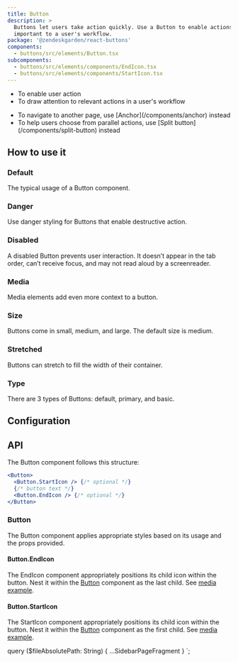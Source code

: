 ```yaml
---
title: Button
description: >
  Buttons let users take action quickly. Use a Button to enable actions or decisions that are
  important to a user's workflow.
package: '@zendeskgarden/react-buttons'
components:
  - buttons/src/elements/Button.tsx
subcomponents:
  - buttons/src/elements/components/EndIcon.tsx
  - buttons/src/elements/components/StartIcon.tsx
---
```


<Usage>
  <Use>
    <ul>
      <li>To enable user action</li>
      <li>To draw attention to relevant actions in a user's workflow</li>
    </ul>
  </Use>
  <Misuse>
    <ul>
      <li>
        <Markdown>To navigate to another page, use [Anchor](/components/anchor) instead</Markdown>
      </li>
      <li>
        <Markdown>
          To help users choose from parallel actions, use [Split button](/components/split-button)
          instead
        </Markdown>
      </li>
    </ul>
  </Misuse>
</Usage>

## How to use it

### Default

The typical usage of a Button component.


<CodeExample code={ButtonDefaultCode}>
  <ButtonDefault />
</CodeExample>

### Danger

Use danger styling for Buttons that enable destructive action.


<CodeExample code={ButtonDangerCode}>
  <ButtonDanger />
</CodeExample>

### Disabled

A disabled Button prevents user interaction. It doesn’t appear in the tab order, can’t receive focus, and may not read
aloud by a screenreader.


<CodeExample code={ButtonDisabledCode}>
  <ButtonDisabled />
</CodeExample>

### Media

Media elements add even more context to a button.


<CodeExample code={ButtonMediaCode}>
  <ButtonMedia />
</CodeExample>

### Size

Buttons come in small, medium, and large. The default size is medium.


<CodeExample code={ButtonSizesCode}>
  <ButtonSizes />
</CodeExample>

### Stretched

Buttons can stretch to fill the width of their container.


<CodeExample code={ButtonStretchedCode}>
  <ButtonStretched />
</CodeExample>

### Type

There are 3 types of Buttons: default, primary, and basic.


<CodeExample code={ButtonTypesCode}>
  <ButtonTypes />
</CodeExample>

## Configuration

<Configuration reactPackage={props.data.mdx.package} components={props.data.mdx.components} />

## API

The Button component follows this structure:

```jsx
<Button>
  <Button.StartIcon /> {/* optional */}
  {/* button text */}
  <Button.EndIcon /> {/* optional */}
</Button>
```

### Button

<Component components={props.data.mdx.components} componentName="button" />

The Button component applies appropriate styles based on its usage and the props provided.

<PropSheet components={props.data.mdx.components} componentName="button" />

#### Button.EndIcon

<Component components={props.data.mdx.subcomponents} componentName="button.endIcon" />

The EndIcon component appropriately positions its child icon within the button. Nest it within the
[Button](#button) component as the last child. See [media example](#media).

<PropSheet components={props.data.mdx.subcomponents} componentName="button.endIcon" />

#### Button.StartIcon

<Component components={props.data.mdx.subcomponents} componentName="button.startIcon" />

The StartIcon component appropriately positions its child icon within the button. Nest it within the
[Button](#button) component as the first child. See [media example](#media).

<PropSheet components={props.data.mdx.subcomponents} componentName="button.startIcon" />


  query ($fileAbsolutePath: String) {
    ...SidebarPageFragment
  }
`;
